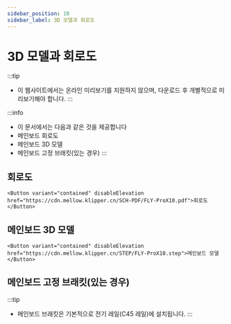 ```yaml
---
sidebar_position: 10
sidebar_label: 3D 모델과 회로도
---
```




# 3D 모델과 회로도


:::tip
* 이 웹사이트에서는 온라인 미리보기를 지원하지 않으며, 다운로드 후 개별적으로 미리보기해야 합니다.
:::

:::info
* 이 문서에서는 다음과 같은 것을 제공합니다
* 메인보드 회로도
* 메인보드 3D 모델
* 메인보드 고정 브래킷(있는 경우)
:::

## 회로도

    <Button variant="contained" disableElevation href="https://cdn.mellow.klipper.cn/SCH-PDF/FLY-ProX10.pdf">회로도</Button>


## 메인보드 3D 모델

    <Button variant="contained" disableElevation href="https://cdn.mellow.klipper.cn/STEP/FLY-ProX10.step">메인보드 모델</Button>


## 메인보드 고정 브래킷(있는 경우)

:::tip
* 메인보드 브래킷은 기본적으로 전기 레일(C45 레일)에 설치됩니다.
:::